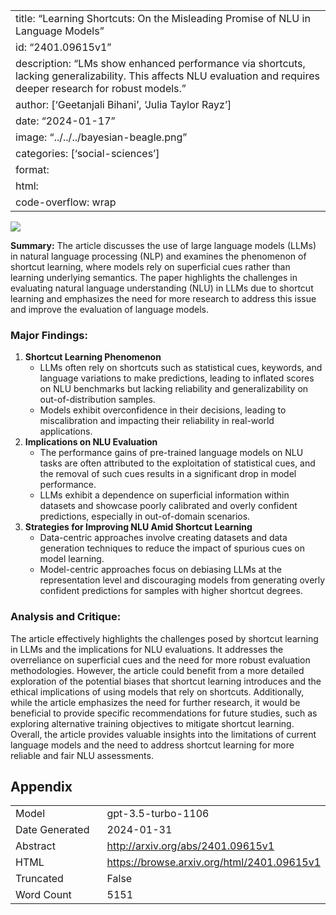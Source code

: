 
---
title: "Learning Shortcuts: On the Misleading Promise of NLU in Language Models"
id: "2401.09615v1"
description: "LMs show enhanced performance via shortcuts, lacking generalizability. This affects NLU evaluation and requires deeper research for robust models."
author: ['Geetanjali Bihani', 'Julia Taylor Rayz']
date: "2024-01-17"
image: "../../../bayesian-beagle.png"
categories: ['social-sciences']
format:
  html:
    code-overflow: wrap
---

![](None)

**Summary:**
The article discusses the use of large language models (LLMs) in natural language processing (NLP) and examines the phenomenon of shortcut learning, where models rely on superficial cues rather than learning underlying semantics. The paper highlights the challenges in evaluating natural language understanding (NLU) in LLMs due to shortcut learning and emphasizes the need for more research to address this issue and improve the evaluation of language models.

### Major Findings:
1. **Shortcut Learning Phenomenon**
   - LLMs often rely on shortcuts such as statistical cues, keywords, and language variations to make predictions, leading to inflated scores on NLU benchmarks but lacking reliability and generalizability on out-of-distribution samples.
   - Models exhibit overconfidence in their decisions, leading to miscalibration and impacting their reliability in real-world applications.

2. **Implications on NLU Evaluation**
   - The performance gains of pre-trained language models on NLU tasks are often attributed to the exploitation of statistical cues, and the removal of such cues results in a significant drop in model performance.
   - LLMs exhibit a dependence on superficial information within datasets and showcase poorly calibrated and overly confident predictions, especially in out-of-domain scenarios.

3. **Strategies for Improving NLU Amid Shortcut Learning**
   - Data-centric approaches involve creating datasets and data generation techniques to reduce the impact of spurious cues on model learning.
   - Model-centric approaches focus on debiasing LLMs at the representation level and discouraging models from generating overly confident predictions for samples with higher shortcut degrees.

### Analysis and Critique:
The article effectively highlights the challenges posed by shortcut learning in LLMs and the implications for NLU evaluations. It addresses the overreliance on superficial cues and the need for more robust evaluation methodologies. However, the article could benefit from a more detailed exploration of the potential biases that shortcut learning introduces and the ethical implications of using models that rely on shortcuts. Additionally, while the article emphasizes the need for further research, it would be beneficial to provide specific recommendations for future studies, such as exploring alternative training objectives to mitigate shortcut learning. Overall, the article provides valuable insights into the limitations of current language models and the need to address shortcut learning for more reliable and fair NLU assessments.

## Appendix

|          |          |
|----------|----------|
| Model     | gpt-3.5-turbo-1106       |
| Date Generated     | 2024-01-31       |
| Abstract | [http://arxiv.org/abs/2401.09615v1](http://arxiv.org/abs/2401.09615v1)        |
| HTML     | [https://browse.arxiv.org/html/2401.09615v1](https://browse.arxiv.org/html/2401.09615v1)       |
| Truncated       | False       |
| Word Count       | 5151       |